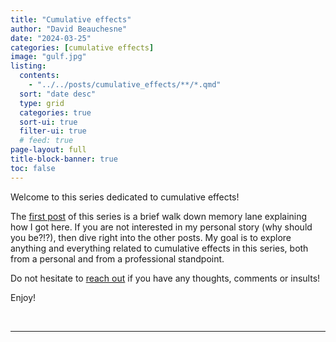 ```yaml
---
title: "Cumulative effects"
author: "David Beauchesne"
date: "2024-03-25"
categories: [cumulative effects]
image: "gulf.jpg"
listing:
  contents: 
    - "../../posts/cumulative_effects/**/*.qmd"
  sort: "date desc"
  type: grid
  categories: true
  sort-ui: true
  filter-ui: true
  # feed: true
page-layout: full
title-block-banner: true
toc: false
---
```


Welcome to this series dedicated to cumulative effects! 

The [first post](link.here) of this series is a brief walk down memory lane explaining how I got here. If you are not interested in my personal story (why should you be?!?), then dive right into the other posts. My goal is to explore anything and everything related to cumulative effects in this series, both from a personal and from a professional standpoint. 

Do not hesitate to [reach out](mailto:david.beauchesne@insileco.io) if you have any thoughts, comments or insults! 

Enjoy! 

<br>

---

<br>